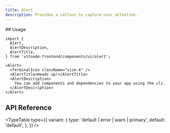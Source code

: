 ```yaml
---
title: Alert
description: Provides a callout to capture user attention.
---
```



<ImageZoom src={img} className="max-w-xl" alt="Alert" />
## Usage

```tsx
import {
  Alert,
  AlertDescription,
  AlertTitle,
} from 'vitnode-frontend/components/ui/alert';
```

```tsx
<Alert>
  <TerminalIcon className="size-4" />
  <AlertTitle>Heads up!</AlertTitle>
  <AlertDescription>
    You can add components and dependencies to your app using the cli.
  </AlertDescription>
</Alert>
```

## API Reference


<TypeTable
  type={{
    variant: {
      type: 'default | error | warn | primary',
      default: 'default',
    },
  }}
/>
